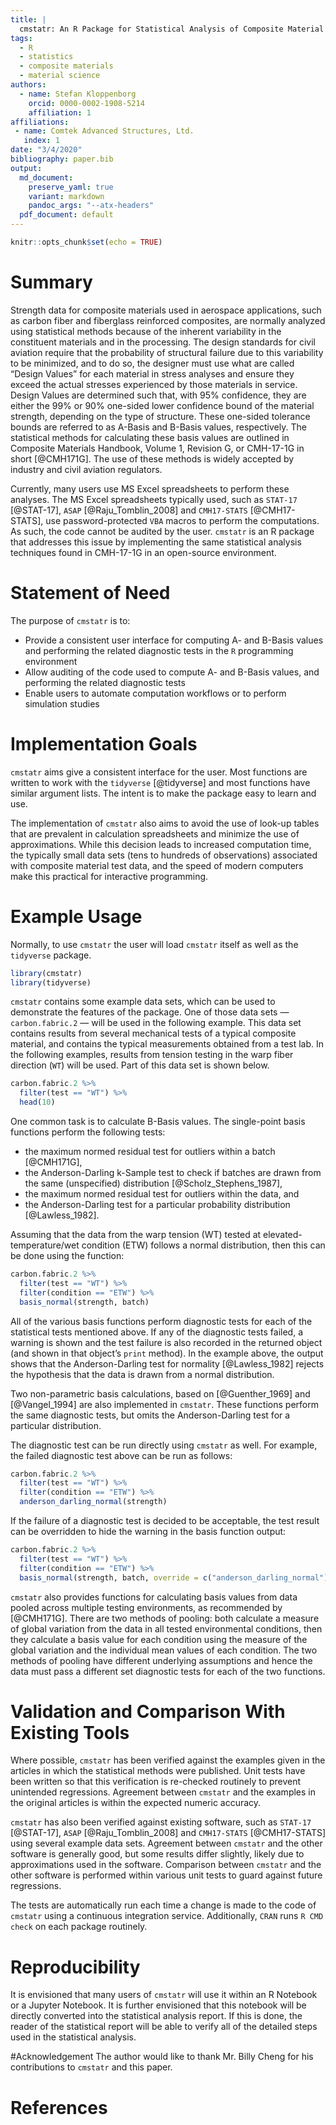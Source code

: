 ```yaml
---
title: |
  cmstatr: An R Package for Statistical Analysis of Composite Material Data
tags:
  - R
  - statistics
  - composite materials
  - material science
authors:
  - name: Stefan Kloppenborg
    orcid: 0000-0002-1908-5214
    affiliation: 1
affiliations:
 - name: Comtek Advanced Structures, Ltd.
   index: 1
date: "3/4/2020"
bibliography: paper.bib
output:
  md_document:
    preserve_yaml: true
    variant: markdown
    pandoc_args: "--atx-headers"
  pdf_document: default
---
```


```r
knitr::opts_chunk$set(echo = TRUE)
```

# Summary
Strength data for composite materials used in aerospace applications,
such as carbon fiber and fiberglass reinforced composites, are normally analyzed 
using statistical methods because of the 
inherent variability in the constituent materials and in the processing.
The design standards for civil aviation require that the probability
of structural failure due to this variability to be minimized, and to do
so, the designer must use what are called "Design Values" for each material 
in stress analyses and ensure they
exceed the actual stresses experienced by those materials in service. 
Design Values are determined such that, with $95\%$ confidence, they are 
either the $99\%$ or $90\%$ one-sided lower confidence bound of the material 
strength,
depending on the type of structure. These one-sided tolerance bounds
are referred to as A-Basis and B-Basis values, respectively. The statistical 
methods for calculating these 
basis values are outlined in Composite Materials Handbook, Volume 1, 
Revision G, or CMH-17-1G in short [@CMH171G].
The use of these methods is widely accepted by industry and civil 
aviation regulators.

Currently, many users use MS Excel spreadsheets to perform these
analyses. The MS Excel spreadsheets typically used, such as 
`STAT-17` [@STAT-17],
`ASAP` [@Raju_Tomblin_2008] and `CMH17-STATS` [@CMH17-STATS], use 
password-protected `VBA` macros to
perform the computations. As such, the code cannot be audited by 
the user. 
`cmstatr` is an R package that addresses this issue by implementing 
the same statistical analysis techniques 
found in CMH-17-1G in an open-source environment.


# Statement of Need
The purpose of `cmstatr` is to:

- Provide a consistent user interface for computing A- and B-Basis
  values and performing the related diagnostic tests in the `R`
  programming environment
- Allow auditing of the code used to compute A- and B-Basis values,
  and performing the related diagnostic tests
- Enable users to automate computation workflows or to perform
  simulation studies


# Implementation Goals
`cmstatr` aims give a consistent interface for the user. Most functions
are written to work with the `tidyverse` [@tidyverse] and most functions
have similar argument lists. The intent is to make the package easy to
learn and use.

The implementation of `cmstatr` also aims to avoid the use of look-up 
tables
that are prevalent in calculation spreadsheets and minimize the use of 
approximations. 
While this decision leads to increased computation time, the typically small 
data sets (tens to hundreds
of observations) associated with composite material test data, and the
speed of modern computers make this practical for interactive programming.

# Example Usage
Normally, to use `cmstatr` the user will load `cmstatr` itself as well as
the `tidyverse` package.

```r
library(cmstatr)
library(tidyverse)
```

`cmstatr` contains some example data sets, which can be used to demonstrate
the features of the package. One of those data sets --- `carbon.fabric.2` ---
will be used in the following example. This data set contains results from
several mechanical tests of a typical composite material, and contains the
typical measurements obtained from a test lab. In the following
examples, results from tension testing in the warp fiber direction (`WT`) 
will be used.
Part of this data set is shown below.

```r
carbon.fabric.2 %>%
  filter(test == "WT") %>%
  head(10)
```

One common task is to calculate B-Basis values. The
single-point basis functions perform the following tests:

- the maximum normed residual test for outliers within a batch [@CMH171G],
- the Anderson-Darling k-Sample test to check if batches are drawn from
  the same (unspecified) distribution [@Scholz_Stephens_1987], 
- the maximum normed residual test for outliers within the data, and 
- the Anderson-Darling test for a particular probability 
  distribution [@Lawless_1982].

Assuming that the data from the warp tension (WT) tested at 
elevated-temperature/wet condition (ETW) follows
a normal distribution, then this can be done using the function:

```r
carbon.fabric.2 %>%
  filter(test == "WT") %>%
  filter(condition == "ETW") %>%
  basis_normal(strength, batch)
```

All of the various basis functions perform diagnostic tests for each of the 
statistical tests mentioned above. If any
of the diagnostic tests failed, a warning is shown and the test failure
is also recorded in the returned object (and shown in that object's
`print` method). In the example above, the output shows that the
Anderson-Darling test for normality [@Lawless_1982] rejects the hypothesis
that the data is drawn from a normal distribution. 

Two non-parametric basis calculations, based on [@Guenther_1969] and
[@Vangel_1994] are also implemented in `cmstatr`. These functions 
perform the same
diagnostic tests, but omits the Anderson-Darling test for a particular
distribution.

The diagnostic test can be run directly using `cmstatr` as well.
For example, the failed diagnostic test above can be run as follows:

```r
carbon.fabric.2 %>%
  filter(test == "WT") %>%
  filter(condition == "ETW") %>%
  anderson_darling_normal(strength)
```

If the failure of a diagnostic test is decided to be acceptable,
the test result can be overridden to hide the warning in the basis function 
output:

```r
carbon.fabric.2 %>%
  filter(test == "WT") %>%
  filter(condition == "ETW") %>%
  basis_normal(strength, batch, override = c("anderson_darling_normal"))
```

`cmstatr` also provides functions for calculating basis values from
data pooled across multiple testing environments, as recommended by [@CMH171G]. 
There are two methods of pooling: both calculate a measure of global variation
from the data in all tested environmental conditions, 
then they calculate a basis value for each condition using the measure of
the global variation and the individual mean values of each 
condition. The two methods of pooling have different underlying assumptions
and hence the data must pass a different set diagnostic tests for each of
the two functions.

# Validation and Comparison With Existing Tools
Where possible, `cmstatr` has been verified against the examples given
in the articles in which the statistical methods were published. Unit
tests have been written so that this verification is re-checked routinely
to prevent unintended regressions. Agreement between `cmstatr` and the
examples in the original articles is within the expected numeric accuracy.

`cmstatr` has also been verified against existing software, such as
`STAT-17` [@STAT-17], `ASAP` [@Raju_Tomblin_2008] and
`CMH17-STATS` [@CMH17-STATS] using several example data sets.
Agreement between `cmstatr` and the other software is generally good,
but some results differ slightly, likely due to approximations used
in the software.
Comparison between `cmstatr` and the other software is performed
within various unit tests to guard against future regressions.

The tests are automatically run each time a change is made to the code
of `cmstatr` using a continuous integration service. Additionally,
`CRAN` runs `R CMD check` on each package routinely.


# Reproducibility
It is envisioned that many users of `cmstatr` will use it within an 
R Notebook or a Jupyter Notebook. It is further envisioned that this notebook
will be directly converted into the statistical analysis report. If this is
done, the reader of the statistical report will be able to verify all of the
detailed steps used in the statistical analysis.

#Acknowledgement
The author would like to thank Mr. Billy Cheng for his contributions to 
`cmstatr` and this paper.

# References
